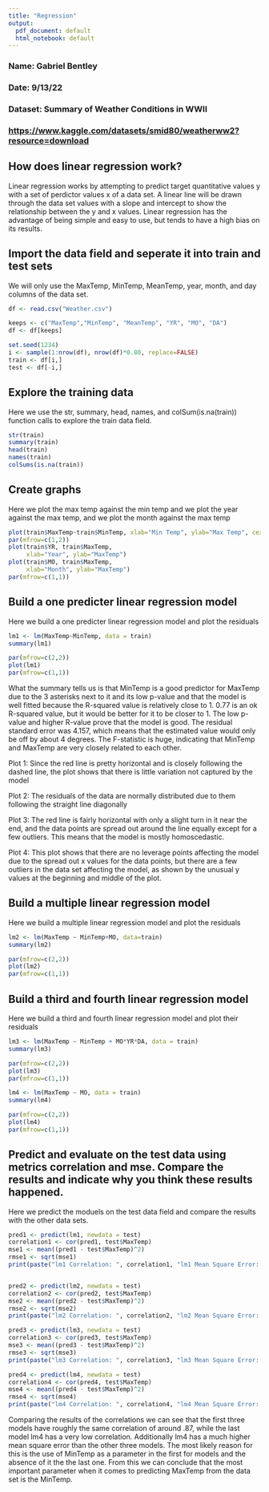 ```yaml
---
title: "Regression"
output:
  pdf_document: default
  html_notebook: default
---
```


### Name: Gabriel Bentley
### Date: 9/13/22
### Dataset: Summary of Weather Conditions in WWII
### [https://www.kaggle.com/datasets/smid80/weatherww2?resource=download](https://www.kaggle.com/datasets/smid80/weatherww2?resource=download)

## How does linear regression work?
Linear regression works by attempting to predict target quantitative values y with a set of perdictor values x of a data set. A linear line will be drawn through the data set values with a slope and intercept to show the relationship between the y and x values. Linear regression has the advantage of being simple and easy to use, but tends to have a high bias on its results.

## Import the data field and seperate it into train and test sets
We will only use the MaxTemp, MinTemp, MeanTemp, year, month, and day columns of the data set.
```r
df <- read.csv("Weather.csv")

keeps <- c("MaxTemp","MinTemp", "MeanTemp", "YR", "MO", "DA")
df <- df[keeps]

set.seed(1234)
i <- sample(1:nrow(df), nrow(df)*0.80, replace=FALSE)
train <- df[i,]
test <- df[-i,]

```

## Explore the training data
Here we use the str, summary, head, names, and colSum(is.na(train)) function calls to explore the train data field.
```r
str(train)
summary(train)
head(train)
names(train)
colSums(is.na(train))

```


## Create graphs
Here we plot the max temp against the min temp and we plot the year against the max temp, and we plot the month against the max temp
```r
plot(train$MaxTemp~train$MinTemp, xlab="Min Temp", ylab="Max Temp", cex=0.5)
par(mfrow=c(1,2))
plot(train$YR, train$MaxTemp,
     xlab="Year", ylab="MaxTemp")
plot(train$MO, train$MaxTemp,
     xlab="Month", ylab="MaxTemp")
par(mfrow=c(1,1))
```

## Build a one predicter linear regression model
Here we build a one predicter linear regression model and plot the residuals 
```r
lm1 <- lm(MaxTemp~MinTemp, data = train)
summary(lm1)

par(mfrow=c(2,2))
plot(lm1)
par(mfrow=c(1,1))
```
What the summary tells us is that MinTemp is a good predictor for MaxTemp due to the 3 asterisks next to it and its low p-value and that the model is well fitted because the R-squared value is relatively close to 1. 0.77 is an ok R-squared value, but it would be better for it to be closer to 1. The low p-value and higher R-value prove that the model is good. The residual standard error was 4.157, which means that the estimated value would only be off by about 4 degrees. The F-statistic is huge, indicating that MinTemp and MaxTemp are very closely related to each other.

Plot 1: Since the red line is pretty horizontal and is closely following the dashed line, the plot shows that there is little variation not captured by the model

Plot 2: The residuals of the data are normally distributed due to them following the straight line diagonally

Plot 3: The red line is fairly horizontal with only a slight turn in it near the end, and the data points are spread out around the line equally except for a few outliers. This means that the model is mostly homoscedastic.

Plot 4: This plot shows that there are no leverage points affecting the model due to the spread out x values for the data points, but there are a few outliers in the data set affecting the model, as shown by the unusual y values at the beginning and middle of the plot.



## Build a multiple linear regression model
Here we build a multiple linear regression model and plot the residuals
```r
lm2 <- lm(MaxTemp ~ MinTemp+MO, data=train)
summary(lm2)

par(mfrow=c(2,2))
plot(lm2)
par(mfrow=c(1,1))
```

## Build a third and fourth linear regression model
Here we build a third and fourth linear regression model and plot their residuals
```r
lm3 <- lm(MaxTemp ~ MinTemp + MO*YR*DA, data = train)
summary(lm3)

par(mfrow=c(2,2))
plot(lm3)
par(mfrow=c(1,1))

lm4 <- lm(MaxTemp ~ MO, data = train)
summary(lm4)

par(mfrow=c(2,2))
plot(lm4)
par(mfrow=c(1,1))
```

## Predict and evaluate on the test data using metrics correlation and  mse. Compare the results and indicate why you think these results happened. 
Here we predict the moduels on the test data field and compare the results with the other data sets.
```r
pred1 <- predict(lm1, newdata = test)
correlation1 <- cor(pred1, test$MaxTemp)
mse1 <- mean((pred1 - test$MaxTemp)^2)
rmse1 <- sqrt(mse1)
print(paste("lm1 Correlation: ", correlation1, "lm1 Mean Square Error: ", mse1, "lm1 Root Mean Square Error: ", rmse1))


pred2 <- predict(lm2, newdata = test)
correlation2 <- cor(pred2, test$MaxTemp)
mse2 <- mean((pred2 - test$MaxTemp)^2)
rmse2 <- sqrt(mse2)
print(paste("lm2 Correlation: ", correlation2, "lm2 Mean Square Error: ", mse2, "lm2 Root Mean Square Error: ", rmse2))

pred3 <- predict(lm3, newdata = test)
correlation3 <- cor(pred3, test$MaxTemp)
mse3 <- mean((pred3 - test$MaxTemp)^2)
rmse3 <- sqrt(mse3)
print(paste("lm3 Correlation: ", correlation3, "lm3 Mean Square Error: ", mse3, "lm3 Root Mean Square Error: ", rmse3))

pred4 <- predict(lm4, newdata = test)
correlation4 <- cor(pred4, test$MaxTemp)
mse4 <- mean((pred4 - test$MaxTemp)^2)
rmse4 <- sqrt(mse4)
print(paste("lm4 Correlation: ", correlation4, "lm4 Mean Square Error: ", mse4, "lm4 Root Mean Square Error: ", rmse4))


```
Comparing the results of the correlations we can see that the first three models have roughly the same correlation of around .87, while the last model lm4 has a very low correlation. Additionally lm4 has a much higher mean square error than the other three models. The most likely reason for this is the use of MinTemp as a parameter in the first for models and the absence of it the the last one. From this we can conclude that the most important parameter when it comes to predicting MaxTemp from the data set is the MinTemp.

